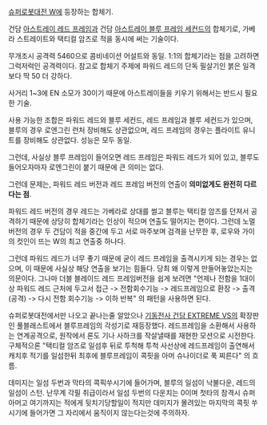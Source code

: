 [[슈퍼로봇대전 W]]에 등장하는 합체기.

건담 [[아스트레이 레드 프레임]]과 건담 [[아스트레이 블루 프레임 세컨드]]의 합체기로, 가베라 스트레이트와 택티컬 암즈로 적을 동시에 써는 기술이다.

무개조시 공격력 5460으로 콤비네이션 어설트와 동일. 1:1의 합체기라는 점을 고려하면 그럭저럭인 공격력이다. 참고로 합체기 주제에 파워드 레드의 단독 필살기인 붉은 일격보다 딱 50 더 강하다. 

사거리 1~3에 EN 소모가 30이기 때문에 아스트레이들을 키우기 위해서는 반드시 필요한 기술. 

사용 가능한 조합은 파워드 레드와 블루 세컨드, 레드 프레임과 블루 세컨드가 있으며, 블루의 경우 로엔그린 런처 장비해도 상관없으며, 레드 프레임의 경우는 플라이트 유니트를 장비해도 상관없다. 성능은 모두 동일.

그런데, 사실상 블루 프레임이 들어오면 레드 프레임은 파워드 레드가 되어 있고, 블루도 들어오자마자 로엔그린이 붙기 때문에 큰 의미는 없다.

그런데 문제는, 파워드 레드 버전과 레드 프레임 버전의 연출이 '''의미없게도 완전히 다르다는 점'''.

파워드 레드 버전의 경우 레드는 가베라로 상대를 썰고 블루는 택티컬 암즈를 던져서 공격하기 때문에 상당히 합체기라는 인상이 적으며 연출도 떨어지는 편이다. 그런데 노멀 버전의 경우 두 건담이 적을 중간에 두고 서로 마주보며 검격을 난무한 후, 로우와 가이의 컷인이 뜨는 W의 최고 연출중 하나다.

그런데 파워드 레드가 너무 좋기 때문에 굳이 레드 프레임을 출격시키게 되는 경우는 없으며, 이 때문에 사실상 해당 연출을 보기는 힘들다. 당최 왜 이렇게 만들어놓았는지는 의문이다. 그나마 더블 블레이드 레드 프레임버전을 쉽게 보려면 "언제나 전함을 1대이상 파워드 레드 근처에 두고서 접근 -> 전함회수기능 -> 레드프레임으로 환장 -> 출격(공격) -> 다시 전함 회수기능 -> 이하 반복" 의 패턴을 사용하면 된다.


슈퍼로봇대전에서만 나오고 끝나는줄 알았으나 [[기동전사 건담 EXTREME VS]]의 확장판인 풀블래스트에서 블루프레임의 각성기로 재등장했다. 레드프레임을 소환해서 사용하는 연계공격으로, 원작에서 론도 기나 사하크를 작살낼때를 재현한 모션으로 시전한다. 구체적으론 "택티컬 암즈로 일섬후 뒤로 투척해 투척 사선상에 레드프레임이 출연해서 캐치후 적기를 일섬한뒤 최후에 블루프레임이 콕핏을 아머 슈나이더로 푹 찌른다" 의 흐름.

데미지는 일섬 두번과 막타의 콕픽쑤시기에 들어가며, 블루의 일섬이 낙불다운, 레드의 일섬이 스턴. 난무계 각필 취급이라서 일섬 두번의 다운치는 0이며 첫타의 참격시 슈퍼아머고 여기까지는 적에게 뒷치기당할일이 적지만 데미지가 몰려있는 마지막의 콕핏 쑤시기에 들어가면 그 자리에서 움직이지 않는다는것에 주의하자.
